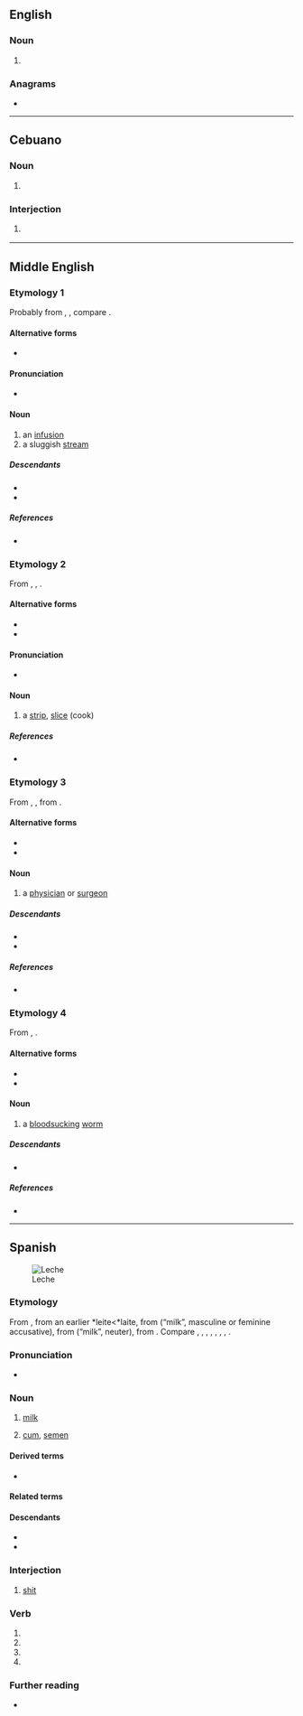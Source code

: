 {{also|leché|léché|lèche|-leche}}
==English==

===Noun===
{{en-noun}}

# {{archaic form of|en|lechwe}}

===Anagrams===
* {{anagrams|en|a=ceehl|Leech|chele|leech}}

----

==Cebuano==

===Noun===
{{ceb-noun|leche}}

# {{lb|ceb|dated}} {{alternative spelling of|ceb|letse}}

===Interjection===
{{head|ceb|interjection}}

# {{lb|ceb|vulgar|offensive}} {{alternative spelling of|ceb|letse}}

----

==Middle English==

===Etymology 1===
Probably from {{inh|enm|ang|*læc}}, {{m|ang|*lec}}, compare {{l|ang|leccan|t=to wet, moisten}}.

====Alternative forms====
* {{alter|enm|lecche|lache|lacche|lac|liche|leg|lage||in names}} 

====Pronunciation====
* {{IPA|enm|/lɛːt͡ʃ/|/lɛt͡ʃ/}}  

====Noun====
{{enm-noun}}

# an [[infusion]]
# a sluggish [[stream]]

=====Descendants=====
* {{desc|en|leach|letch}}
* {{desc|yol|letch}}

=====References=====
* {{R:MED Online|entry=lē̆ch(e|pos=n.(1)|id=MED24920}}

===Etymology 2===
From {{bor|enm|fro|lesche}}, {{m|fro|laiche}}, {{m|fro|leske}}.

====Alternative forms====
* {{alter|enm|leyche|leshe|leyshe|lese|leske}} 
* {{alter|enm|lete|lette|lethe|lede}} 

====Pronunciation====
* {{IPA|enm|/lɛːt͡ʃ(ə)/|/lɛt͡ʃ(ə)/}}  

====Noun====
{{enm-noun}}

# a [[strip]], [[slice]] (cook)

=====References=====
* {{R:MED Online|entry=lē̆che|pos=n.(2)|id=MED24921}}

===Etymology 3===
From {{inh|enm|ang|lēce}}, {{m|ang|lǣce}}, from {{inh|enm|gmw-pro|*lākī}}.

====Alternative forms====
* {{alter|enm|lech|lecche|lache}} 
* {{alter|enm|læce|læche|leache|liache||early}} 

====Noun====
{{enm-noun}}

# a [[physician]] or [[surgeon]]

=====Descendants=====
* {{desc|en|leech|pos=archaic}}
* {{desc|yol|leech}}

=====References=====
* {{R:MED Online|entry=lẹ̄che|pos=n.(3)|id=MED24922}}

===Etymology 4===
From {{inh|enm|ang|lēce}}, {{m|ang|lǣce}}.

====Alternative forms====
* {{alter|enm|lech}} 
* {{alter|enm|læce||early}} 

====Noun====
{{enm-noun}}

# a [[bloodsucking]] [[worm]]

=====Descendants=====
* {{desc|en|leech}}

=====References=====
* {{R:MED Online|entry=lẹ̄che|pos=n.(4)|id=MED24923}}

----

==Spanish==
[[File:Milk glass.jpg|thumb|Leche]]

===Etymology===
From {{inh|es|osp|leche}}, from an earlier *leite<*laite, from {{inh|es|VL.|lactem}} (“milk”, masculine or feminine accusative), from {{inh|es|la|lac}} (“milk”, neuter), from {{inh|es|ine-pro|*ǵlákts}}. Compare {{cog|ca|llet|}}, {{cog|eo|lakto|}}, {{cog|fr|lait|}}, {{cog|fur|lat|}}, {{cog|ia|lacte}}, {{cog|it|latte}}, {{cog|pt|leite|}}, {{cog|ro|lapte|}}.

===Pronunciation===
{{es-IPA}}
* {{hyph|es|le|che}}

===Noun===
{{es-noun|f}}

# {{lb|es|food}} [[milk]]
#: {{ux|es|Prefiero el café con '''leche''' y azúcar.|I prefer coffee with '''milk''' and sugar.}}
# {{lb|es|slang|vulgar}} [[cum]], [[semen]]
#: {{syn|es|esperma}}
#: {{ux|es|Había '''leche''' en sus pantalones.|There was '''cum''' on his pants.}}

====Derived terms====
* {{sense|diminutive}} {{l|es|lechita}}
{{col3|es
|a toda leche
|arroz con leche
|blanca y en botella, leche
|café con leche
|cagando leches
|cagarse en la leche
|diente de leche
|dulce de leche
|extractor de leche
|la leche
|leche condensada
|leche de almendra
|leche de arroz
|leche asada
|leche de avellana
|leche de avena
|leche de cáñamo
|leche de coco
|leche de soja
|leche de tigre
|leche desnatada
|leche frita
|leche materna
|{{l|es|lechería|g=f}}
|lechero
|mala leche
|me cago en la leche
|mil leches
|ni qué leches
|perro de mil leches
|pez de leche
|sacaleche
|sacaleches}}

====Related terms====
{{rel4
|es|lactar
|lácteo
|lechar
|lechero
|lechera
|lechoso
|lechuga
}}

====Descendants====
* {{desc|bor=1|ceb|letse}}
* {{desc|bor=1|nhg|lieche}}

===Interjection===
{{head|es|interjection}}

# {{lb|es|vulgar|Philippines|Spain}} [[shit]]

===Verb===
{{head|es|verb form}}

# {{es-verb form of|mood=imperative|sense=affirmative|formal=y|person=2|number=s|ending=ar|lechar}}
# {{es-verb form of|mood=subjunctive|tense=present|person=1|number=s|ending=ar|lechar}}
# {{es-verb form of|mood=subjunctive|tense=present|formal=y|person=2|number=s|ending=ar|lechar}}
# {{es-verb form of|mood=subjunctive|tense=present|person=3|number=s|ending=ar|lechar}}

===Further reading===
* {{R:DRAE}}

{{C|es|Beverages|Dairy farming|Foods}}